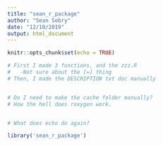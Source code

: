 ```yaml
---
title: "sean_r_package"
author: "Sean Sebry"
date: "12/10/2019"
output: html_document
---
```


```r
knitr::opts_chunk$set(echo = TRUE)
```



```r
# First I made 3 functions, and the zzz.R
#   -Not sure about the [=] thing
# Then, I made the DESCRIPTION txt doc manually


# Do I need to make the cache folder manually?
# How the hell does roxygen work.


# What does echo do again?

```



```r

library('sean_r_package')



```

